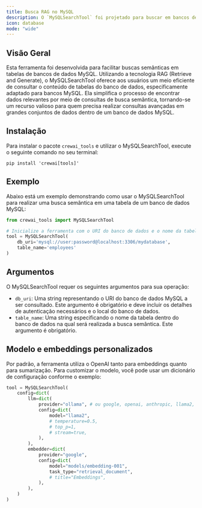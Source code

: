```yaml
---
title: Busca RAG no MySQL
description: O `MySQLSearchTool` foi projetado para buscar em bancos de dados MySQL e retornar os resultados mais relevantes.
icon: database
mode: "wide"
---
```


## Visão Geral

Esta ferramenta foi desenvolvida para facilitar buscas semânticas em tabelas de bancos de dados MySQL. Utilizando a tecnologia RAG (Retrieve and Generate),
o MySQLSearchTool oferece aos usuários um meio eficiente de consultar o conteúdo de tabelas do banco de dados, especificamente adaptado para bancos MySQL.
Ela simplifica o processo de encontrar dados relevantes por meio de consultas de busca semântica, tornando-se um recurso valioso para quem precisa
realizar consultas avançadas em grandes conjuntos de dados dentro de um banco de dados MySQL.

## Instalação

Para instalar o pacote `crewai_tools` e utilizar o MySQLSearchTool, execute o seguinte comando no seu terminal:

```shell
pip install 'crewai[tools]'
```

## Exemplo

Abaixo está um exemplo demonstrando como usar o MySQLSearchTool para realizar uma busca semântica em uma tabela de um banco de dados MySQL:

```python Code
from crewai_tools import MySQLSearchTool

# Inicialize a ferramenta com o URI do banco de dados e o nome da tabela de destino
tool = MySQLSearchTool(
    db_uri='mysql://user:password@localhost:3306/mydatabase',
    table_name='employees'
)
```

## Argumentos

O MySQLSearchTool requer os seguintes argumentos para sua operação:

- `db_uri`: Uma string representando o URI do banco de dados MySQL a ser consultado. Este argumento é obrigatório e deve incluir os detalhes de autenticação necessários e o local do banco de dados.
- `table_name`: Uma string especificando o nome da tabela dentro do banco de dados na qual será realizada a busca semântica. Este argumento é obrigatório.

## Modelo e embeddings personalizados

Por padrão, a ferramenta utiliza o OpenAI tanto para embeddings quanto para sumarização. Para customizar o modelo, você pode usar um dicionário de configuração conforme o exemplo:

```python Code
tool = MySQLSearchTool(
    config=dict(
        llm=dict(
            provider="ollama", # ou google, openai, anthropic, llama2, ...
            config=dict(
                model="llama2",
                # temperature=0.5,
                # top_p=1,
                # stream=true,
            ),
        ),
        embedder=dict(
            provider="google",
            config=dict(
                model="models/embedding-001",
                task_type="retrieval_document",
                # title="Embeddings",
            ),
        ),
    )
)
```